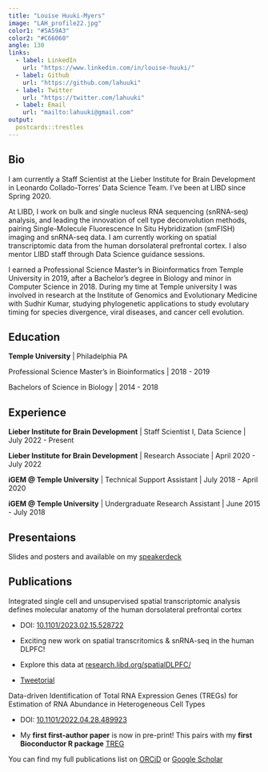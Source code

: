 ```yaml
---
title: "Louise Huuki-Myers"
image: "LAH_profile22.jpg"
color1: "#5A59A3"
color2: "#C66060"
angle: 130
links:
  - label: LinkedIn
    url: "https://www.linkedin.com/in/louise-huuki/"
  - label: Github
    url: "https://github.com/lahuuki"
  - label: Twitter
    url: "https://twitter.com/lahuuki"
  - label: Email
    url: "mailto:lahuuki@gmail.com"
output:
  postcards::trestles
---
```



## Bio

I am currently a Staff Scientist at the Lieber Institute for Brain Development in Leonardo Collado-Torres’ Data Science Team. I’ve been at LIBD since Spring 2020. 

At LIBD, I work on bulk and single nucleus RNA sequencing (snRNA-seq) analysis, and leading the innovation of cell type deconvolution methods, pairing Single-Molecule Fluorescence In Situ Hybridization (smFISH) imaging and snRNA-seq data. I am currently working on spatial transcriptomic data from the human dorsolateral prefrontal cortex. I also mentor LIBD staff through Data Science guidance sessions. 

I earned a Professional Science Master’s in Bioinformatics from Temple University in 2019, after a Bachelor's degree in Biology and minor in Computer Science in 2018. During my time at Temple university I was involved in research at the Institute of Genomics and Evolutionary Medicine with Sudhir Kumar, studying phylogenetic applications to study evolutary timing for species divergence, viral diseases, and cancer cell evolution.


## Education

**Temple University** | Philadelphia PA

Professional Science Master's in Bioinformatics | 2018 - 2019

Bachelors of Science in Biology | 2014 - 2018

## Experience

**Lieber Institute for Brain Development** | Staff Scientist I, Data Science | July 2022 - Present

**Lieber Institute for Brain Development** | Research Associate | April 2020 - July 2022

**iGEM @ Temple University** | Technical Support Assistant | July 2018 - April 2020

**iGEM @ Temple University** | Undergraduate Research Assistant | June 2015 - July 2018

## Presentaions
Slides and posters and available on my [speakerdeck](https://speakerdeck.com/lahuuki)

## Publications 

Integrated single cell and unsupervised spatial transcriptomic analysis defines molecular anatomy of the human dorsolateral prefrontal cortex

* DOI: [10.1101/2023.02.15.528722](10.1101/2023.02.15.528722)

* Exciting new work on spatial transcritomics & snRNA-seq in the human DLPFC!

* Explore this data at [research.libd.org/spatialDLPFC/](https://research.libd.org/spatialDLPFC/)

* [Tweetorial](https://twitter.com/lahuuki/status/1626686409313763328?s=20)

Data-driven Identification of Total RNA Expression Genes (TREGs) for Estimation of RNA Abundance in Heterogeneous Cell Types  

* DOI: [10.1101/2022.04.28.489923](10.1101/2022.04.28.489923)

* My **first first-author paper** is now in pre-print! This pairs with my 
**first Bioconductor R package** [TREG](https://bioconductor.org/packages/TREG)

You can find my full publications list on [ORCiD](https://orcid.org/0000-0001-5148-3602) or
[Google Scholar](https://scholar.google.com/citations?user=GGJIfVYAAAAJ&hl=en)
